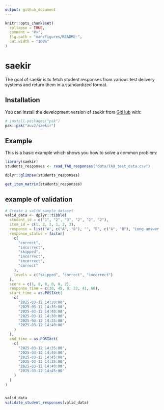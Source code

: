 ```yaml
---
output: github_document
---
```


<!-- README.md is generated from README.Rmd. Please edit that file -->

```r
knitr::opts_chunk$set(
  collapse = TRUE,
  comment = "#>",
  fig.path = "man/figures/README-",
  out.width = "100%"
)
```

# saekir

<!-- badges: start -->
<!-- badges: end -->

The goal of saekir is to fetch student responses from various test delivery systems and return them in a standardized format.

## Installation

You can install the development version of saekir from [GitHub](https://github.com/) with:

``` r
# install.packages("pak")
pak::pak("auv2/saekir")
```

## Example

This is a basic example which shows you how to solve a common problem:

```r
library(saekir)
students_responses <- read_TAO_responses("data/TAO_test_data.csv")

dplyr::glimpse(students_responses)

```



```r
get_item_matrix(students_responses)
```


## example of validation
```r
# Create a valid sample dataset
valid_data <- dplyr::tibble(
  student_id = c("1", "2", "3", "2", "2", "2"),
  item_id = c(1, 2, 3, 1, 2, 3),
  response = list("A", c("A", "B"), "", "B", c("A", "B"), "Long answer text"),
  response_status = factor(
    c(
      "correct",
      "incorrect",
      "skipped",
      "incorrect",
      "incorrect",
      "correct"
    ),
    levels = c("skipped", "correct", "incorrect")
  ),
  score = c(1, 0, 0, 0, 0, 2),
  response_time = c(30, 45, 0, 32, 41, 60),
  start_time = as.POSIXct(
    c(
      "2025-03-12 14:30:00",
      "2025-03-12 14:35:00",
      "2025-03-12 14:40:00",
      "2025-03-12 14:30:00",
      "2025-03-12 14:35:00",
      "2025-03-12 14:40:00"
    )
  ),
  end_time = as.POSIXct(
    c(
      "2025-03-12 14:35:00",
      "2025-03-12 14:40:00",
      "2025-03-12 14:45:00",
      "2025-03-12 14:35:00",
      "2025-03-12 14:40:00",
      "2025-03-12 14:45:00"
    )
  )
)


valid_data
validate_student_responses(valid_data)
```


